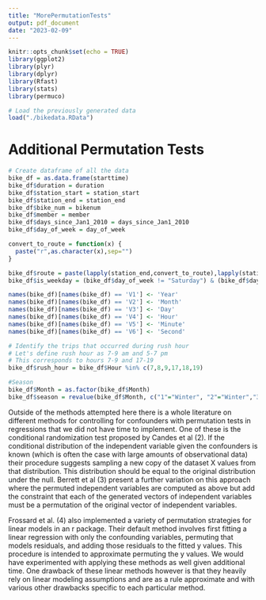```yaml
---
title: "MorePermutationTests"
output: pdf_document
date: "2023-02-09"
---
```


```r
knitr::opts_chunk$set(echo = TRUE)
library(ggplot2)
library(plyr)
library(dplyr)
library(Rfast)
library(stats)
library(permuco)
```

```r
# Load the previously generated data
load("./bikedata.RData") 
```

# Additional Permutation Tests

```r
# Create dataframe of all the data
bike_df = as.data.frame(starttime)
bike_df$duration = duration
bike_df$station_start = station_start
bike_df$station_end = station_end
bike_df$bike_num = bikenum
bike_df$member = member
bike_df$days_since_Jan1_2010 = days_since_Jan1_2010
bike_df$day_of_week = day_of_week

convert_to_route = function(x) {
  paste("r",as.character(x),sep="")
}

bike_df$route = paste(lapply(station_end,convert_to_route),lapply(station_start,as.character), sep="_")
bike_df$is_weekday = (bike_df$day_of_week != "Saturday") & (bike_df$day_of_week != "Sunday")

names(bike_df)[names(bike_df) == 'V1'] <- 'Year'
names(bike_df)[names(bike_df) == 'V2'] <- 'Month'
names(bike_df)[names(bike_df) == 'V3'] <- 'Day'
names(bike_df)[names(bike_df) == 'V4'] <- 'Hour'
names(bike_df)[names(bike_df) == 'V5'] <- 'Minute'
names(bike_df)[names(bike_df) == 'V6'] <- 'Second'

# Identify the trips that occurred during rush hour
# Let's define rush hour as 7-9 am and 5-7 pm
# This corresponds to hours 7-9 and 17-19
bike_df$rush_hour = bike_df$Hour %in% c(7,8,9,17,18,19)

#Season
bike_df$Month = as.factor(bike_df$Month)
bike_df$season = revalue(bike_df$Month, c("1"="Winter", "2"="Winter","3"="Spring","4"="Spring","5"="Spring","6"="Summer","7"="Summer","8"="Summer","9"="Fall","10"="Fall","11"="Fall","12"="Winter"))
```

Outside of the methods attempted here there is a whole literature on different methods for controlling for confounders with permutation tests in regressions that we did not have time to implement. One of these is the conditional randomization test proposed by Candes et al (2). If the conditional distribution of the independent variable given the confounders is known (which is often the case with large amounts of observational data) their procedure suggests sampling a new copy of the dataset X values from that distribution. This distribution should be equal to the original distribution under the null. Berrett et al (3) present a further variation on this approach where the permuted independent variables are computed as above but add the constraint that each of the generated vectors of independent variables must be a permutation of the original vector of independent variables. 

Frossard et al. (4) also implemented a variety of permutation strategies for linear models in an r package. Their default method involves first fitting a linear regression with only the confounding variables, permuting that models residuals, and adding those residuals to the fitted y values. This procedure is intended to approximate permuting the y values. We would have experimented with applying these methods as well given additional time. One drawback of these linear methods however is that they heavily rely on linear modeling assumptions and are as a rule approximate and with various other drawbacks specific to each particular method. 
